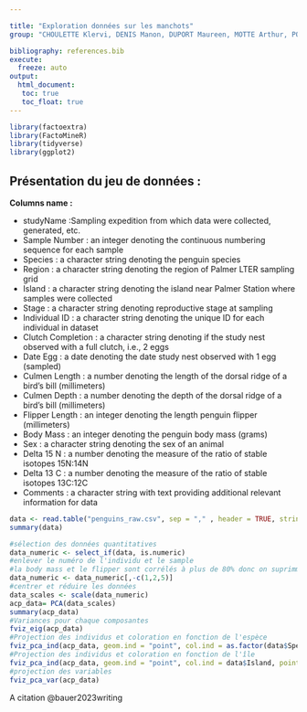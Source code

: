 ```yaml
---

title: "Exploration données sur les manchots"
group: "CHOULETTE Klervi, DENIS Manon, DUPORT Maureen, MOTTE Arthur, POYARD Antoine, SESIA Marion, TANGUY Céline" 

bibliography: references.bib
execute: 
  freeze: auto
output: 
  html_document:
   toc: true
   toc_float: true
---
```


```r
library(factoextra)
library(FactoMineR)
library(tidyverse)
library(ggplot2)
```


## Présentation du jeu de données : 

**Columns name :**

 - studyName :Sampling expedition from which data were collected, generated, etc.  
 - Sample Number : an integer denoting the continuous numbering sequence for each sample  
 - Species : a character string denoting the penguin species  
 - Region : a character string denoting the region of Palmer LTER sampling grid  
 - Island : a character string denoting the island near Palmer Station where samples were collected  
 - Stage : a character string denoting reproductive stage at sampling  
 - Individual ID : a character string denoting the unique ID for each individual in dataset  
 - Clutch Completion : a character string denoting if the study nest observed with a full clutch, i.e., 2 eggs  
 - Date Egg : a date denoting the date study nest observed with 1 egg (sampled)  
 - Culmen Length : a number denoting the length of the dorsal ridge of a bird's bill (millimeters)  
 - Culmen Depth : a number denoting the depth of the dorsal ridge of a bird's bill (millimeters)  
 -  Flipper Length : an integer denoting the length penguin flipper (millimeters)  
 - Body Mass : an integer denoting the penguin body mass (grams)  
 - Sex : a character string denoting the sex of an animal  
 -  Delta 15 N : a number denoting the measure of the ratio of stable isotopes 15N:14N  
 - Delta 13 C : a number denoting the measure of the ratio of stable isotopes 13C:12C  
 - Comments : a character string with text providing additional relevant information for data  


```r
data <- read.table("penguins_raw.csv", sep = "," , header = TRUE, stringsAsFactors = T)
summary(data)
```

```r
#sélection des données quantitatives
data_numeric <- select_if(data, is.numeric)
#enlever le numéro de l'individu et le sample
#la body mass et le flipper sont corrélés à plus de 80% donc on suprimme flipper car c'est la données la plus corrélées à toute
data_numeric <- data_numeric[,-c(1,2,5)]
#centrer et réduire les données
data_scales <- scale(data_numeric)
acp_data= PCA(data_scales)
summary(acp_data)
#Variances pour chaque composantes
fviz_eig(acp_data)
#Projection des individus et coloration en fonction de l'espèce
fviz_pca_ind(acp_data, geom.ind = "point", col.ind = as.factor(data$Species), addEllipses = T, pointshape = 19)
#Projection des individus et coloration en fonction de l'île
fviz_pca_ind(acp_data, geom.ind = "point", col.ind = data$Island, pointshape = 19, addEllipses = T)
#projection des variables
fviz_pca_var(acp_data)
```


A citation @bauer2023writing
